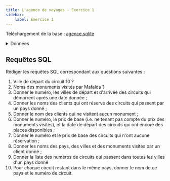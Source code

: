 ```yaml
---
title: L'agence de voyages - Exercice 1
sidebar:
    label: Exercice 1
---
```


Téléchargement de la base : [agence.sqlite](/bdd/sample/agence.sqlite)

<details>
    <summary>Données</summary>


<DBAgence />

</details>

## Requêtes SQL

Rédiger les requêtes SQL correspondant aux questions suivantes :

1. Ville de départ du circuit 10 ?
2. Noms des monuments visités par Mafalda ?
3. Donner le numéro, les villes de départ et d'arrivée des circuits qui démarrent après une date donnée ;
4. Donner les noms des clients qui ont réservé des circuits qui passent par un pays donné ;
5. Donner le nom des clients qui ne visitent aucun monument ;
6. Donner le numéro, le prix de base (i.e. ne tenant pas compte du prix des monuments visités), et la date de départ des circuits qui ont encore des places disponibles ;
7. Donner le numéro et le prix de base des circuits qui n'ont aucune réservation ;
8. Donner les noms des pays, des villes et des monuments visités par un client donné ;
9. Donner la liste des numéros de circuits qui passent dans toutes les villes d'un pays donné
10. Pour chaque circuit restant dans le même pays, donner le nom de ce pays et le numéro de circuit.
